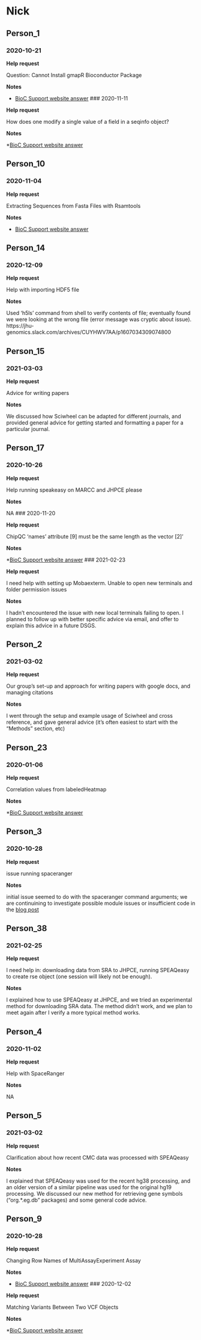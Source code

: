# Nick

## Person_1

### 2020-10-21

**Help request**

Question: Cannot Install gmapR Bioconductor Package

**Notes**

* [BioC Support website answer](https://support.bioconductor.org/p/131285/#134921)
### 2020-11-11

**Help request**

How does one modify a single value of a field in a seqinfo object?

**Notes**

*[BioC Support website answer](https://support.bioconductor.org/p/134139/#p132829)

## Person_10

### 2020-11-04

**Help request**

Extracting Sequences from Fasta Files with Rsamtools

**Notes**

* [BioC Support website answer](https://support.bioconductor.org/p/131600/#p132617)

## Person_14

### 2020-12-09

**Help request**

Help with importing HDF5 file

**Notes**

Used 'h5ls' command from shell to verify contents of file; eventually found we were looking at the wrong file (error message was cryptic about issue). https://jhu-genomics.slack.com/archives/CUYHWV7AA/p1607034309074800

## Person_15

### 2021-03-03

**Help request**

Advice for writing papers

**Notes**

We discussed how Sciwheel can be adapted for different journals, and provided general advice for getting started and formatting a paper for a particular journal.

## Person_17

### 2020-10-26

**Help request**

Help running speakeasy on MARCC and JHPCE please

**Notes**

NA
### 2020-11-20

**Help request**

ChipQC 'names' attribute [9] must be the same length as the vector [2]'

**Notes**

*[BioC Support website answer](https://support.bioconductor.org/p/134569/#p133028)
### 2021-02-23

**Help request**

I need help with setting up Mobaexterm. Unable to open new terminals and folder permission issues

**Notes**

I hadn't encountered the issue with new local terminals failing to open. I planned to follow up with better specific advice via email, and offer to explain this advice in a future DSGS.

## Person_2

### 2021-03-02

**Help request**

Our group's set-up and approach for writing papers with google docs, and managing citations

**Notes**

I went through the setup and example usage of Sciwheel and cross reference, and gave general advice (it's often easiest to start with the "Methods" section, etc)

## Person_23

### 2020-01-06

**Help request**

Correlation values from labeledHeatmap

**Notes**

*[BioC Support website answer](https://support.bioconductor.org/p/p133591/#p133927)

## Person_3

### 2020-10-28

**Help request**

issue running spaceranger

**Notes**

initial issue seemed to do with the spaceranger command arguments; we are continuining to investigate possible module issues or insufficient code in the [blog post](http://research.libd.org/rstatsclub/2020/10/20/using-space-ranger-at-jhpce/)

## Person_38

### 2021-02-25

**Help request**

I need help in: downloading data from SRA to JHPCE, running SPEAQeasy to create rse object (one session will likely not be enough).

**Notes**

I explained how to use SPEAQeasy at JHPCE, and we tried an experimental method for downloading SRA data. The method didn't work, and we plan to meet again after I verify a more typical method works.

## Person_4

### 2020-11-02

**Help request**

Help with SpaceRanger

**Notes**

NA

## Person_5

### 2021-03-02

**Help request**

Clarification about how recent CMC data was processed with SPEAQeasy

**Notes**

I explained that SPEAQeasy was used for the recent hg38 processing, and an older version of a similar pipeline was used for the original hg19 processing. We discussed our new method for retrieving gene symbols ("org.*.eg.db" packages) and some general code advice.

## Person_9

### 2020-10-28

**Help request**

Changing Row Names of MultiAssayExperiment Assay

**Notes**

* [BioC Support website answer](https://support.bioconductor.org/p/p132406/#p132459)
### 2020-12-02

**Help request**

Matching Variants Between Two VCF Objects

**Notes**

*[BioC Support website answer](https://support.bioconductor.org/p/p133110/#p133319)




